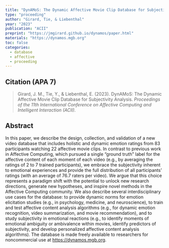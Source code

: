 ---
title: "DynAMoS: The Dynamic Affective Movie Clip Database for Subjectivity Analysis"
type: "proceeding"
author: "Girard, Tie, & Liebenthal"
year: "2023"
publication: "ACII"
preprint: "https://jmgirard.github.io/dynamos/paper.html"
materials: "https://dynamos.mgb.org"
toc: false
categories:
  - database
  - affective
  - proceeding
---

## Citation (APA 7)

> Girard, J. M., Tie, Y., & Liebenthal, E. (2023). DynAMoS: The Dynamic Affective Movie Clip Database for Subjectivity Analysis. *Proceedings of the 11th International Conference on Affective Computing and Intelligent Interaction (ACII).*


## Abstract

In this paper, we describe the design, collection, and validation of a new video database that includes holistic and dynamic emotion ratings from 83 participants watching 22 affective movie clips. In contrast to previous work in Affective Computing, which pursued a single “ground truth” label for the affective content of each moment of each video (e.g., by averaging the ratings of 2 to 7 trained participants), we embrace the subjectivity inherent to emotional experiences and provide the full distribution of all participants’ ratings (with an average of 76.7 raters per video). We argue that this choice represents a paradigm shift with the potential to unlock new research directions, generate new hypotheses, and inspire novel methods in the Affective Computing community. We also describe several interdisciplinary use cases for the database: to provide dynamic norms for emotion elicitation studies (e.g., in psychology, medicine, and neuroscience), to train and test affective content analysis algorithms (e.g., for dynamic emotion recognition, video summarization, and movie recommendation), and to study subjectivity in emotional reactions (e.g., to identify moments of emotional ambiguity or ambivalence within movies, identify predictors of subjectivity, and develop personalized affective content analysis algorithms). The database is made freely available to researchers for noncommercial use at <https://dynamos.mgb.org>.
